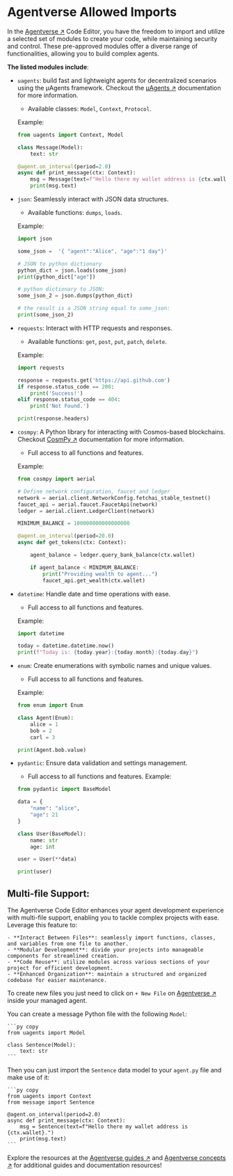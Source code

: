 # Agentverse Allowed Imports

In the [Agentverse ↗](https://agentverse.ai/) Code Editor, you have the freedom to import and utilize a selected set of modules to create your code, while maintaining security and control. These pre-approved modules offer a diverse range of functionalities, allowing you to build complex agents.

**The listed modules include**:

- `uagents`: build fast and lightweight agents for decentralized scenarios using the μAgents framework. Checkout the [μAgents ↗](/concepts#μagents) documentation for more information.

  - Available classes: `Model`, `Context`, `Protocol`.

  Example:

  ```py copy
  from uagents import Context, Model

  class Message(Model):
      text: str

  @agent.on_interval(period=2.0)
  async def print_message(ctx: Context):
      msg = Message(text=f"Hello there my wallet address is {ctx.wallet}.")
      print(msg.text)
  ```

- `json`: Seamlessly interact with JSON data structures.

  - Available functions: `dumps`, `loads`.

  Example:

  ```py copy
  import json

  some_json =  '{ "agent":"Alice", "age":"1 day"}'

  # JSON to python dictionary
  python_dict = json.loads(some_json)
  print(python_dict["age"])

  # python dictionary to JSON:
  some_json_2 = json.dumps(python_dict)

  # the result is a JSON string equal to some_json:
  print(some_json_2)
  ```

- `requests`: Interact with HTTP requests and responses.

  - Available functions: `get`, `post`, `put`, `patch`, `delete`.

  Example:

  ```py copy
  import requests

  response = requests.get('https://api.github.com')
  if response.status_code == 200:
      print('Success!')
  elif response.status_code == 404:
      print('Not Found.')

  print(response.headers)
  ```

- `cosmpy`: A Python library for interacting with Cosmos-based blockchains. Checkout [CosmPy ↗](/guides/fetch-network/cosmpy/install) documentation for more information.

  - Full access to all functions and features.

  Example:

  ```py copy
  from cosmpy import aerial

  # Define network configuration, faucet and ledger
  network = aerial.client.NetworkConfig.fetchai_stable_testnet()
  faucet_api = aerial.faucet.FaucetApi(network)
  ledger = aerial.client.LedgerClient(network)

  MINIMUM_BALANCE = 100000000000000000

  @agent.on_interval(period=20.0)
  async def get_tokens(ctx: Context):

      agent_balance = ledger.query_bank_balance(ctx.wallet)

      if agent_balance < MINIMUM_BALANCE:
          print("Providing wealth to agent...")
          faucet_api.get_wealth(ctx.wallet)
  ```

- `datetime`: Handle date and time operations with ease.

  - Full access to all functions and features.

  Example:

  ```py copy
  import datetime

  today = datetime.datetime.now()
  print(f"Today is: {today.year}:{today.month}:{today.day}")
  ```

- `enum`: Create enumerations with symbolic names and unique values.

  - Full access to all functions and features.

  Example:

  ```py copy
  from enum import Enum

  class Agent(Enum):
      alice = 1
      bob = 2
      carl = 3

  print(Agent.bob.value)
  ```

- `pydantic`: Ensure data validation and settings management.

  - Full access to all functions and features.
    Example:

  ```py copy
  from pydantic import BaseModel

  data = {
      "name": "alice",
      "age": 21
  }

  class User(BaseModel):
      name: str
      age: int

  user = User(**data)

  print(user)
  ```

## Multi-file Support:

The Agentverse Code Editor enhances your agent development experience with multi-file support, enabling you to tackle complex projects with ease. Leverage this feature to:

    - **Interact Between Files**: seamlessly import functions, classes, and variables from one file to another.
    - **Modular Development**: divide your projects into manageable components for streamlined creation.
    - **Code Reuse**: utilize modules across various sections of your project for efficient development.
    - **Enhanced Organization**: maintain a structured and organized codebase for easier maintenance.

To create new files you just need to click on `+ New File` on [Agentverse ↗](https://agentverse.ai/) inside your managed agent.

You can create a message Python file with the following `Model`:

    ```py copy
    from uagents import Model

    class Sentence(Model):
        text: str
    ```

Then you can just import the `Sentence` data model to your `agent.py` file and make use of it:

    ```py copy
    from uagents import Context
    from message import Sentence

    @agent.on_interval(period=2.0)
    async def print_message(ctx: Context):
        msg = Sentence(text=f"Hello there my wallet address is {ctx.wallet}.")
        print(msg.text)
    ```

Explore the resources at the [Agentverse guides ↗](/guides#agentverse) and [Agentverse concepts ↗](/concepts#agentverse) for additional guides and documentation resources!
